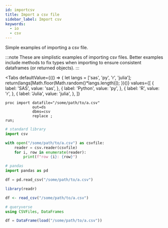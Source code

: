 ```yaml
---
id: importcsv
title: Import a csv file
sidebar_label: Import csv
keywords:
  - io
  - csv
---
```


Simple examples of importing a csv file.

:::note
These are simplistic examples of importing csv files.  Better examples include methods to fix types when importing to ensure consistent dataframes (or returned objects).
:::


<Tabs
  defaultValue={(() => {
    let langs = ['sas', 'py', 'r', 'julia'];
    return(langs[Math.floor(Math.random()*langs.length)]);
  })()}
  values={[
    { label: 'SAS', value: 'sas', },
    { label: 'Python', value: 'py', },
    { label: 'R', value: 'r', },
    { label: 'Julia', value: 'julia', },
  ]}
>
<TabItem value="sas">

```sas
proc import datafile="/some/path/to/a.csv"
            out=ds
            dbms=csv
            replace ;
run;
```

</TabItem>
<TabItem value="py">

```py
# standard library
import csv

with open("/some/path/to/a.csv") as csvfile:
    reader = csv.reader(csvfile)
    for i, row in enumerate(reader):
        print(f"row {i}: {row}")

# pandas
import pandas as pd

df = pd.read_csv("/some/path/to/a.csv")
```

</TabItem>
<TabItem value="r">

```r
library(readr)

df <- read_csv("/some/path/to/a.csv")
```

</TabItem>
<TabItem value="julia">

```julia
# queryverse
using CSVFiles, DataFrames

df = DataFrame(load("/some/path/to/a.csv"))
```

</TabItem>
</Tabs>
